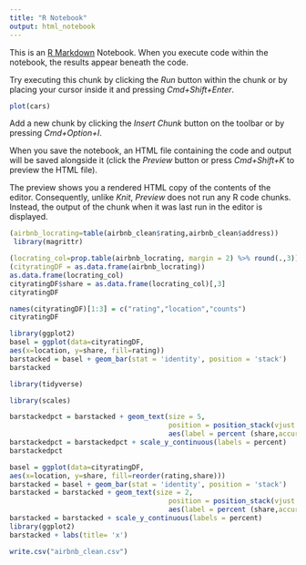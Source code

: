 ```yaml
---
title: "R Notebook"
output: html_notebook
---
```


This is an [R Markdown](http://rmarkdown.rstudio.com) Notebook. When you execute code within the notebook, the results appear beneath the code. 

Try executing this chunk by clicking the *Run* button within the chunk or by placing your cursor inside it and pressing *Cmd+Shift+Enter*. 

```r
plot(cars)
```

Add a new chunk by clicking the *Insert Chunk* button on the toolbar or by pressing *Cmd+Option+I*.

When you save the notebook, an HTML file containing the code and output will be saved alongside it (click the *Preview* button or press *Cmd+Shift+K* to preview the HTML file). 

The preview shows you a rendered HTML copy of the contents of the editor. Consequently, unlike *Knit*, *Preview* does not run any R code chunks. Instead, the output of the chunk when it was last run in the editor is displayed.


```r
(airbnb_locrating=table(airbnb_clean$rating,airbnb_clean$address))
 library(magrittr)
```
```r
(locrating_col=prop.table(airbnb_locrating, margin = 2) %>% round(.,3))
(cityratingDF = as.data.frame(airbnb_locrating))
as.data.frame(locrating_col)
cityratingDF$share = as.data.frame(locrating_col)[,3]
cityratingDF

```
```r
names(cityratingDF)[1:3] = c("rating","location","counts")
cityratingDF

```
```r
library(ggplot2)
basel = ggplot(data=cityratingDF,
aes(x=location, y=share, fill=rating))
barstacked = basel + geom_bar(stat = 'identity', position = 'stack')
barstacked

```
```r
library(tidyverse)
```
```r
library(scales)
```

```r
barstackedpct = barstacked + geom_text(size = 5,
                                       position = position_stack(vjust = 0.5),
                                       aes(label = percent (share,accuracy = 0.1)))
barstackedpct = barstackedpct + scale_y_continuous(labels = percent)
barstackedpct
```
```r
basel = ggplot(data=cityratingDF,
aes(x=location, y=share, fill=reorder(rating,share)))
barstacked = basel + geom_bar(stat = 'identity', position = 'stack')
barstacked = barstacked + geom_text(size = 2,
                                       position = position_stack(vjust = 0.5),
                                       aes(label = percent (share,accuracy = 0.1)))
barstacked = barstacked + scale_y_continuous(labels = percent)
library(ggplot2)
barstacked + labs(title= 'x')
```
```r
write.csv("airbnb_clean.csv")
```


